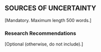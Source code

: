 ## SOURCES OF UNCERTAINTY {-}

[Mandatory.
Maximum length 500 words.]



### Research Recommendations {-}

[Optional (otherwise, do not include).] 

